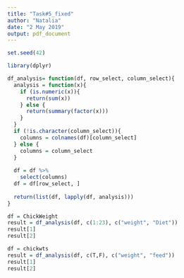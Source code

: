 ```yaml
---
title: "Task#5_fixed"
author: "Natalia"
date: "2 May 2019"
output: pdf_document
---
```


```r
set.seed(42)

library(dplyr)
```

```r
df_analysis= function(df, row_select, column_select){
  analysis = function(x){
    if (is.numeric(x)){
      return(sum(x))
    } else {
      return(summary(factor(x)))
    }
  }
  if (!is.character(column_select)){
    columns = colnames(df)[column_select]
  } else {
    columns = column_select
  }
  
  df = df %>%
    select(columns)
  df = df[row_select, ]
  
  return(list(df, lapply(df, analysis)))
}  
```

```r
df = ChickWeight
result = df_analysis(df, c(1:23), c("weight", "Diet"))
result[1]
result[2]
```

```r
df = chickwts
result = df_analysis(df, c(T,F), c("weight", "feed"))
result[1]
result[2]
```

